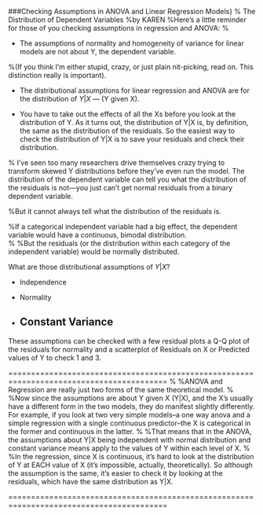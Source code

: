 
###Checking Assumptions in ANOVA and Linear Regression Models}
% The Distribution of Dependent Variables
%by KAREN
%Here’s a little reminder for those of you checking assumptions in regression and ANOVA:
%

* The assumptions of normality and homogeneity of variance for linear models are not about Y, the dependent variable.  

%(If you think I’m either stupid, crazy, or just plain nit-picking, read on.  This distinction really is important).

* The distributional assumptions for linear regression and ANOVA are for the distribution of $Y|X$ — (Y given X).  

* You have to take out the effects of all the Xs before you look at the distribution of Y.  As it turns out, the distribution of Y|X is, by definition, the same as the distribution of the residuals.  So the easiest way to check the distribution of Y|X is to save your residuals and check their distribution.

% I’ve seen too many researchers drive themselves crazy trying to transform skewed Y distributions before they’ve even run the model.  The distribution of the dependent variable can tell you what the distribution of the residuals is not—you just can’t get normal residuals from a binary dependent variable.

%But it cannot always tell what the distribution of the residuals is.

%If a categorical independent variable had a big effect, the dependent variable would have a continuous, bimodal distribution.  
%
%But the residuals (or the distribution within each category of the independent variable) would be normally distributed.


What are those distributional assumptions of $Y|X$?



* Independence

* Normality

* Constant Variance
-----------------------------------------


These assumptions can be checked with a few residual plots
a Q-Q plot of the residuals for normality and a scatterplot of Residuals on X or Predicted values of Y to check 1 and 3.


=========================================================================================
%
%ANOVA and Regression are really just two forms of the same theoretical model.
%
%Now since the assumptions are about Y given X (Y|X), and the X’s usually have a different form in the two models, they do manifest slightly differently. For example, if you look at two very simple models–a one way anova and a simple regression with a single continuous predictor–the X is categorical in the former and continuous in the latter.
%
%That means that in the ANOVA, the assumptions about Y|X being independent with normal distribution and constant variance means apply to the values of Y within each level of X.
%
%In the regression, since X is continuous, it’s hard to look at the distribution of Y at EACH value of X (it’s impossible, actually, theoretically). So although the assumption is the same, it’s easier to check it by looking at the residuals, which have the same distribution as Y|X.


=========================================================================================

